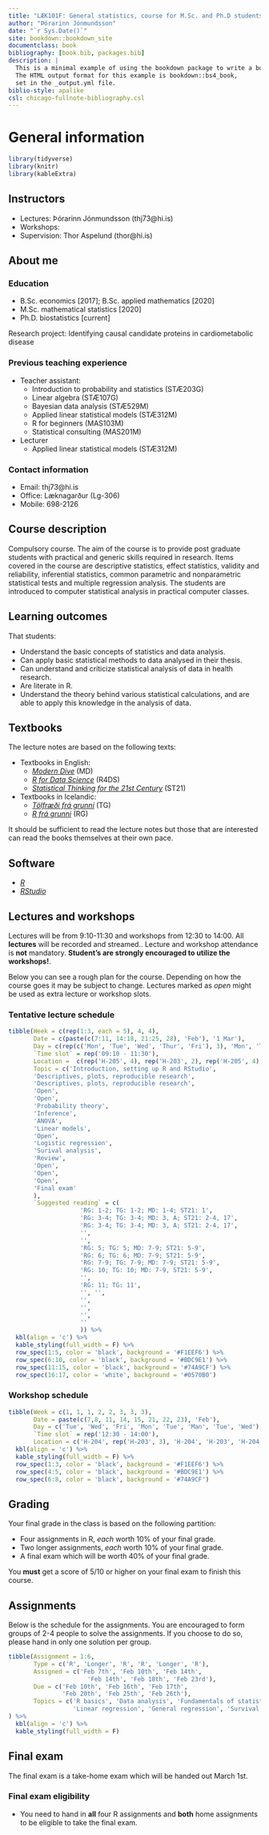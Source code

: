 ```yaml
--- 
title: "LÆK101F: General statistics, course for M.Sc. and Ph.D students "
author: "Þórarinn Jónmundsson"
date: "`r Sys.Date()`"
site: bookdown::bookdown_site
documentclass: book
bibliography: [book.bib, packages.bib]
description: |
  This is a minimal example of using the bookdown package to write a book.
  The HTML output format for this example is bookdown::bs4_book,
  set in the _output.yml file.
biblio-style: apalike
csl: chicago-fullnote-bibliography.csl
---
```


# General information

```r
library(tidyverse)
library(knitr)
library(kableExtra)
```

## Instructors

- Lectures: Þórarinn Jónmundsson (thj73@hi.is)
- Workshops: 
- Supervision: Thor Aspelund (thor@hi.is)

## About me

### Education

- B.Sc. economics [2017]; B.Sc. applied mathematics [2020]
- M.Sc. mathematical statistics [2020]
- Ph.D. biostatistics [current]

Research project: Identifying causal candidate proteins in cardiometabolic disease

### Previous teaching experience

- Teacher assistant:
  * Introduction to probability and statistics (STÆ203G)
  * Linear algebra (STÆ107G)
  * Bayesian data analysis (STÆ529M)
  * Applied linear statistical models (STÆ312M)
  * R for beginners (MAS103M)
  * Statistical consulting (MAS201M)

- Lecturer
  - Applied linear statistical models (STÆ312M)
  
### Contact information

- Email: thj73@hi.is
- Office: Læknagarður (Lg-306)
- Mobile: 698-2126

## Course description
Compulsory course. The aim of the course is to provide post graduate students with practical and generic skills required in research. Items covered in the course are descriptive statistics, effect statistics, validity and reliability, inferential statistics, common parametric and nonparametric statistical tests and multiple regression analysis. The students are introduced to computer statistical analysis in practical computer classes.

## Learning outcomes
That students:

- Understand the basic concepts of statistics and data analysis.
- Can apply basic statistical methods to data analysed in their thesis.
- Can understand and criticize statistical analysis of data in health research.
- Are literate in R.
- Understand the theory behind various statistical calculations, and are able to apply this knowledge in the analysis of data.

## Textbooks
The lecture notes are based on the following texts:

- Textbooks in English:
  - [*Modern Dive*](https://moderndive.com/) (MD)
  - [*R for Data Science*](https://r4ds.had.co.nz/) (R4DS)
  - [*Statistical Thinking for the 21st Century*](https://statsthinking21.github.io/statsthinking21-core-site/) (ST21)

- Textbooks in Icelandic:
  - [*Tölfræði frá grunni*](https://edbook.hi.is/tolfraedi_fra_grunni/) (TG)
  - [*R frá grunni*](https://edbook.hi.is/R_fra_grunni/) (RG)
  
It should be sufficient to read the lecture notes but those that are interested can read the books themselves at their own pace.

## Software

- [*R*](https://www.r-project.org/)
- [*RStudio*](https://www.rstudio.com/)

## Lectures and workshops
Lectures will be from 9:10-11:30 and workshops from 12:30 to 14:00. All **lectures** will be recorded and streamed.. Lecture and workshop attendance is **not** mandatory. **Student's are strongly encouraged to utilize the workshops!**. 

Below you can see a rough plan for the course. Depending on how the course goes it may be subject to change. Lectures marked as *open* might be used as extra lecture or workshop slots.  

### Tentative lecture schedule 

```r
tibble(Week = c(rep(1:3, each = 5), 4, 4),
       Date = c(paste(c(7:11, 14:18, 21:25, 28), 'Feb'), '1 Mar'),
       Day = c(rep(c('Mon', 'Tue', 'Wed', 'Thur', 'Fri'), 3), 'Mon', 'Tue'),
       `Time slot` = rep('09:10 - 11:30'),
       Location =  c(rep('H-205', 4), rep('H-203', 2), rep('H-205', 4), 'H-203', 'H-204', rep('H-205', 5)),
       Topic = c('Introduction, setting up R and RStudio',
       'Descriptives, plots, reproducible research',
       'Descriptives, plots, reproducible research',
       'Open',
       'Open',
       'Probability theory',
       'Inference',
       'ANOVA',
       'Linear models',
       'Open',
       'Logistic regression',
       'Surival analysis',
       'Review', 
       'Open',
       'Open',
       'Open',
       'Final exam'
       ),
       `Suggested reading` = c(
                    'RG: 1-2; TG: 1-2; MD: 1-4; ST21: 1', 
                    'RG: 3-4; TG: 3-4; MD: 3, A; ST21: 2-4, 17',
                    'RG: 3-4; TG: 3-4; MD: 3, A; ST21: 2-4, 17',
                    '',
                    '',
                    'RG: 5; TG: 5; MD: 7-9; ST21: 5-9',
                    'RG: 6; TG: 6; MD: 7-9; ST21: 5-9',
                    'RG: 7-9; TG: 7-9; MD: 7-9; ST21: 5-9',
                    'RG: 10; TG: 10; MD: 7-9, ST21: 5-9',
                    '',
                    'RG: 11; TG: 11',
                    '', '',
                    '',
                    '',
                    '',
                    ''
                    )) %>%
  kbl(align = 'c') %>%
  kable_styling(full_width = F) %>%
  row_spec(1:5, color = 'black', background = '#F1EEF6') %>%
  row_spec(6:10, color = 'black', background = '#BDC9E1') %>%
  row_spec(11:15, color = 'black', background = '#74A9CF') %>%
  row_spec(16:17, color = 'white', background = '#0570B0')
```

### Workshop schedule

```r
tibble(Week = c(1, 1, 1, 2, 2, 3, 3, 3),
       Date = paste(c(7,8, 11, 14, 15, 21, 22, 23), 'Feb'),
       Day = c('Tue', 'Wed', 'Fri', 'Mon', 'Tue', 'Man', 'Tue', 'Wed'),
       `Time slot` = rep('12:30 - 14:00'),
       Location = c('H-204', rep('H-203', 3), 'H-204', 'H-203', 'H-204', 'H-203')) %>%
  kbl(align = 'c') %>%
  kable_styling(full_width = F) %>%
  row_spec(1:3, color = 'black', background = '#F1EEF6') %>%
  row_spec(4:5, color = 'black', background = '#BDC9E1') %>%
  row_spec(6:8, color = 'black', background = '#74A9CF')  
```
## Grading
Your final grade in the class is based on the following partition:

- Four assignments in R, *each* worth 10% of your final grade.
- Two longer assignments, *each* worth 10% of your final grade.
- A final exam which will be worth 40% of your final grade.

You **must** get a score of 5/10 or higher on your final exam to finish this course.

## Assignments
Below is the schedule for the assignments. You are encouraged to form groups of 2-4 people to solve the assignments. If you choose to do so, please hand in only one solution per group.

```r
tibble(Assignment = 1:6, 
       Type = c('R', 'Longer', 'R', 'R', 'Longer', 'R'),
       Assigned = c('Feb 7th', 'Feb 10th', 'Feb 14th', 
                      'Feb 14th', 'Feb 18th', 'Feb 23rd'),
       Due = c('Feb 10th', 'Feb 16th', 'Feb 17th', 
               'Feb 20th', 'Feb 25th', 'Feb 26th'),
       Topics = c('R basics', 'Data analysis', 'Fundamentals of statistics', 
                  'Linear regression', 'General regression', 'Survival analysis')
) %>% 
  kbl(align = 'c') %>%
  kable_styling(full_width = F)

```

## Final exam
The final exam is a take-home exam which will be handed out March 1st. 

### Final exam eligibility

- You need to hand in **all** four R assignments and **both** home assignments to be eligible to take the final exam.

